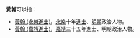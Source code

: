 '''黃翰'''可以指：
* [[黃翰_(永樂進士)|黃翰 (永樂進士)]]，[[永樂|永樂]]十年[[進士|進士]]、[[明朝|明朝]]政治人物。
* [[黃翰_(嘉靖進士)|黃翰 (嘉靖進士)]]，[[嘉靖|嘉靖]]三十五年進士、明朝政治人物。
{{disambig}}